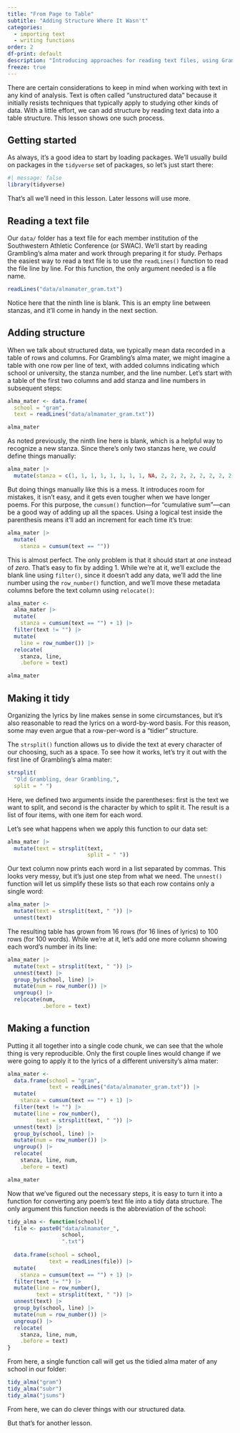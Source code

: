 ```yaml
---
title: "From Page to Table"
subtitle: "Adding Structure Where It Wasn't"
categories: 
  - importing text
  - writing functions
order: 2
df-print: default
description: "Introducing approaches for reading text files, using Grambling's alma maters as a case study."
freeze: true
---
```


There are certain considerations to keep in mind when working with text in any kind of analysis. Text is often called "unstructured data" because it initially resists techniques that typically apply to studying other kinds of data. With a little effort, we can add structure by reading text data into a table structure. This lesson shows one such process.

## Getting started

As always, it's a good idea to start by loading packages. We'll usually build on packages in the `tidyverse` set of packages, so let's just start there:

```r
#| message: false
library(tidyverse)
```

That's all we'll need in this lesson. Later lessons will use more.

## Reading a text file

Our `data/` folder has a text file for each member institution of the Southwestern Athletic Conference (or SWAC). We'll start by reading Grambling's alma mater and work through preparing it for study. Perhaps the easiest way to read a text file is to use the `readLines()` function to read the file line by line. For this function, the only argument needed is a file name.

```r
readLines("data/almamater_gram.txt")
```

Notice here that the ninth line is blank. This is an empty line between stanzas, and it'll come in handy in the next section.

## Adding structure

When we talk about structured data, we typically mean data recorded in a table of rows and columns. For Grambling's alma mater, we might imagine a table with one row per line of text, with added columns indicating which school or university, the stanza number, and the line number. Let's start with a table of the first two columns and add stanza and line numbers in subsequent steps:

```r
alma_mater <- data.frame(
  school = "gram",
  text = readLines("data/almamater_gram.txt"))

alma_mater
```

As noted previously, the ninth line here is blank, which is a helpful way to recognize a new stanza. Since there's only two stanzas here, we *could* define things manually:

```r
alma_mater |> 
  mutate(stanza = c(1, 1, 1, 1, 1, 1, 1, 1, NA, 2, 2, 2, 2, 2, 2, 2, 2))
```

But doing things manually like this is a mess. It introduces room for mistakes, it isn't easy, and it gets even tougher when we have longer poems. For this purpose, the `cumsum()` function---for "cumulative sum"---can be a good way of adding up all the spaces. Using a logical test inside the parenthesis means it'll add an increment for each time it's true:

```r
alma_mater |> 
  mutate(
    stanza = cumsum(text == ""))
```

This is almost perfect. The only problem is that it should start at *one* instead of *zero*. That's easy to fix by adding 1. While we're at it, we'll exclude the blank line using `filter()`, since it doesn't add any data, we'll add the line number using the `row_number()` function, and we'll move these metadata columns before the text column using `relocate()`:

```r
alma_mater <- 
  alma_mater |> 
  mutate(
    stanza = cumsum(text == "") + 1) |> 
  filter(text != "") |> 
  mutate(
    line = row_number()) |> 
  relocate(
    stanza, line,
    .before = text)

alma_mater
```

## Making it tidy

Organizing the lyrics by line makes sense in some circumstances, but it's also reasonable to read the lyrics on a word-by-word basis. For this reason, some may even argue that a row-per-word is a "tidier" structure.

The `strsplit()` function allows us to divide the text at every character of our choosing, such as a space. To see how it works, let's try it out with the first line of Grambling's alma mater:

```r
strsplit(
  "Old Grambling, dear Grambling,", 
  split = " ")
```

Here, we defined two arguments inside the parentheses: first is the text we want to split, and second is the character by which to split it. The result is a list of four items, with one item for each word.

Let's see what happens when we apply this function to our data set:

```r
alma_mater |> 
  mutate(text = strsplit(text, 
                         split = " "))
```

Our text column now prints each word in a list separated by commas. This looks very messy, but it's just one step from what we need. The `unnest()` function will let us simplify these lists so that each row contains only a single word:

```r
alma_mater |> 
  mutate(text = strsplit(text, " ")) |> 
  unnest(text)
```

The resulting table has grown from 16 rows (for 16 lines of lyrics) to 100 rows (for 100 words). While we're at it, let's add one more column showing each word's number in its line:

```r
alma_mater |> 
  mutate(text = strsplit(text, " ")) |> 
  unnest(text) |> 
  group_by(school, line) |> 
  mutate(num = row_number()) |> 
  ungroup() |> 
  relocate(num,
           .before = text)
```

## Making a function

Putting it all together into a single code chunk, we can see that the whole thing is very reproducible. Only the first couple lines would change if we were going to apply it to the lyrics of a different university's alma mater:

```r
alma_mater <- 
  data.frame(school = "gram",
             text = readLines("data/almamater_gram.txt")) |> 
  mutate(
    stanza = cumsum(text == "") + 1) |> 
  filter(text != "") |> 
  mutate(line = row_number(),
         text = strsplit(text, " ")) |> 
  unnest(text) |> 
  group_by(school, line) |> 
  mutate(num = row_number()) |> 
  ungroup() |> 
  relocate(
    stanza, line, num,
    .before = text) 

alma_mater
```

Now that we've figured out the necessary steps, it is easy to turn it into a function for converting any poem's text file into a tidy data structure. The only argument this function needs is the abbreviation of the school:

```r
tidy_alma <- function(school){
  file <- paste0("data/almamater_",
                 school,
                 ".txt")
  
  data.frame(school = school,
             text = readLines(file)) |> 
  mutate(
    stanza = cumsum(text == "") + 1) |> 
  filter(text != "") |> 
  mutate(line = row_number(),
         text = strsplit(text, " ")) |> 
  unnest(text) |> 
  group_by(school, line) |> 
  mutate(num = row_number()) |> 
  ungroup() |> 
  relocate(
    stanza, line, num,
    .before = text) 
}
```

From here, a single function call will get us the tidied alma mater of any school in our folder:

```r
tidy_alma("gram")
tidy_alma("subr")
tidy_alma("jsums")
```

From here, we can do clever things with our structured data.

But that's for another lesson.

